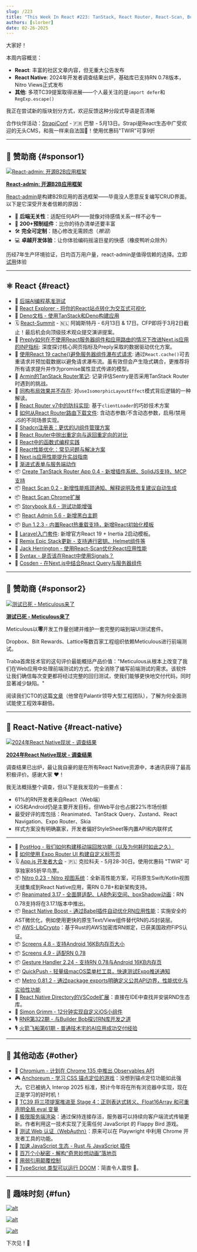```yaml
---
slug: /223
title: "This Week In React #223: TanStack, React Router, React-Scan, Bun, Next.js, INP, Storybook | State of RN, Nitro Views, Reanimated, Gesture Handler, Screens, AWS-LC, QuickPush, Metro | TC39, CSS, TypeScript, Observables..."
authors: [slorber]
date: 02-26-2025
---
```


大家好！

本周内容概览：

- **React**: 丰富的社区文章内容，但无重大公告发布
- **React Native**: 2024年开发者调查结果出炉，基础库已支持RN 0.78版本，Nitro Views正式发布
- **其他**: 多项TC39提案取得进展——个人最关注的是`import defer`和`RegExp.escape()`

我正在尝试新的版块划分方式，欢迎反馈这种分段式导语是否清晰

合作伙伴活动：[StrapiConf](https://conf.strapi.io/?utm_source=thisweekinreact) - 🇫🇷 巴黎 - 5月13日。Strapi是React生态中广受欢迎的无头CMS，和我一样来自法国🥐！使用优惠码"TWIR"可享9折

<!-- truncate -->


<Support />

---

## 💸 赞助商 {#sponsor1}

[![React-admin: 开源B2B应用框架](/emails/issues/223/marmelab.jpg)](https://marmelab.com/react-admin/?ref=TWIR)

**[React-admin: 开源B2B应用框架](https://marmelab.com/react-admin/?ref=TWIR)**

[React-admin](https://marmelab.com/react-admin/?ref=TWIR)是构建B2B应用的首选框架——毕竟没人愿意反复编写CRUD界面。以下是它深受开发者信赖的原因：

- 🔌 **后端无关性**：适配任何API——就像对待感情关系一样不必专一
- 🧩 **200+预制组件**：比你的待办清单还要丰富
- 🛠 **完全可定制**：随心修改无需顾虑（*擦泪*）
- 💻 **卓越开发体验**：让你体验编码摇滚巨星的快感（橡皮鸭听众除外）

历经7年生产环境验证，日均百万用户量，react-admin是值得信赖的选择。立即[试用](https://github.com/marmelab/react-admin?ref=TWIR)体验

---

## ⚛️ React {#react}

- 💸 [后端AI编程基准测试](https://convex.link/thisweekbench)
- 👀 [React Explorer - 将你的React站点转化为交互式可视化](https://www.react-explorer.com/)
- 📖 [Deno文档 - 使用TanStack和Deno构建应用](https://docs.deno.com/examples/tanstack_tutorial/)
- 🗓 [React-Summit](https://reactsummit.com/?utm_source=Newsletter&utm_medium=thisweekinreact) - 🇳🇱 阿姆斯特丹 - 6月13日 & 17日。CFP即将于3月2日截止！最后机会向顶级技术观众提交演讲提案。
- 📜 [Preply如何在不使用React服务器组件和应用路由的情况下改进Next.js应用的INP指标](https://medium.com/preply-engineering/how-preply-improved-inp-on-a-next-js-application-without-react-server-components-and-app-router-491713149875): 深度探讨核心网页指标及Preply采取的数据驱动优化方案。
- 📜 [使用React 19 cache()避免服务器组件瀑布式请求](https://aurorascharff.no/posts/avoiding-server-component-waterfall-fetching-with-react-19-cache/): 通过`React.cache()`可去重请求并预加载数据以避免请求瀑布流。虽有效但会产生隐式耦合，更推荐将所有请求提升并作为promise属性显式传递的模型。
- 📜 [Armin的TanStack Router笔记](https://gist.github.com/mitsuhiko/555b45f020a8d7e389516b51f6d03534): 记录评估Sentry是否采用TanStack Router时遇到的挑战。
- 📜 [同构布局效果并不存在](https://smoores.dev/post/no_such_thing_isomorphic_layout_effect/): 对`useIsomorphicLayoutEffect`模式背后逻辑的一种解读。
- 📜 [React Router v7中的防抖实现](https://programmingarehard.com/2025/02/24/debouncing-in-react-router-v7.html/): 基于`clientLoader`的巧妙技术方案
- 📜 [如何从React Router路由下载文件](https://sergiodxa.com/tutorials/download-a-file-from-a-react-router-route): 含动态参数/不含动态参数，启用/禁用JS的不同场景实现。
- 📜 [Shadcn注册表：更优的UI组件管理方案](https://ouassim.tech/notes/shadcn-registry-a-better-way-to-manage-your-ui-components/)
- 📜 [React Router中抛出重定向与返回重定向的对比](https://sergiodxa.com/articles/throwing-vs-returning-redirects-in-react-router)
- 📜 [React中的函数式编程实践](https://www.56kode.com/posts/level-up-react-functional-programming-in-react/)
- 📜 [React性能优化：常见问题与解决方案](https://blog.sentry.io/react-js-performance-guide/)
- 📜 [Next.js应用性能提升实战指南](https://tigerabrodi.blog/making-nextjs-apps-faster-a-practical-performance-guide-beyond-nextjs)
- 📜 [渐进式表单与服务端动作](https://waku.gg/blog/progressive-forms)
- 📦 [Create TanStack Router App 0.4 - 新增插件系统、SolidJS支持、MCP支持](https://github.com/TanStack/create-tsrouter-app/releases/tag/v0.4.0)
- 📦 [React Scan 0.2 - 新增性能瓶颈通知、解释说明及修复建议自动生成](https://github.com/aidenybai/react-scan/releases/tag/v0.2.0)
- 📦 [React Scan Chrome扩展](https://github.com/jantimon/chrome-react-scan-inspector)
- 📦 [Storybook 8.6 - 测试功能增强](https://github.com/storybookjs/storybook/releases/tag/v8.6.0)
- 📦 [React Admin 5.6 - 新增黑白主题](https://github.com/marmelab/react-admin/releases/tag/v5.6.0)
- 📦 [Bun 1.2.3 - 内置React热重载支持，新增React初始化模板](https://bun.sh/blog/bun-v1.2.3)
- 🔨 [Laravel入门套件](https://laravel.com/starter-kits): 新增官方React 19 + Inertia 2启动模板。
- 🔨 [Remix Epic Stack更新 - 支持通行密钥、Helmet组件等](https://github.com/epicweb-dev/epic-stack/discussions/937)
- 🎥 [Jack Herrington - 使用React-Scan优化React应用性能](https://www.youtube.com/watch?v=3EnathFYgz8)
- 🎥 [Syntax - 是否该在React中使用Signals？](https://www.youtube.com/watch?v=Diy4XRSFTiA)
- 🎥 [Cosden - 在Next.js中结合React Query与服务器组件](https://www.youtube.com/watch?v=XcUpTPbY4Wg)

<SubscribeFormEmbed placement="middle" />

---

## 💸 赞助商 {#sponsor2}

[![测试已死 - Meticulous来了](/emails/issues/217/meticulous.jpg)](https://www.meticulous.ai?utm_source=thisweekinreact&utm_campaign=feb26th)

**[测试已死 - Meticulous来了](https://www.meticulous.ai?utm_source=thisweekinreact&utm_campaign=feb26th)**

Meticulous以**零**开发工作量创建并维护一套完整的端到端UI测试套件。

Dropbox、Bilt Rewards、Lattice等数百家工程组织依赖Meticulous进行前端测试。

Traba首席技术官的这句评价最能概括产品价值："Meticulous从根本上改变了我们在Web应用中处理前端测试的方式，完全消除了编写前端测试的需求。该软件让我们确信每次变更都将经过完整的回归测试，使我们能够更快地交付代码，同时显著减少缺陷。"

阅读我们CTO的这篇[文章](https://www.meticulous.ai/blog/lessons-from-a-decade?utm_source=thisweekinreact&utm_campaign=jan15th)（他曾在Palantir领导大型工程团队），了解为何全面测试能使工程效率翻倍。

---

## 📱 React-Native {#react-native}

[![2024年React Native现状 - 调查结果](/emails/issues/223/state-of-rn.jpg)](https://results.stateofreactnative.com/)

**[2024年React Native现状 - 调查结果](https://results.stateofreactnative.com/)**

调查结果已出炉，最让我自豪的是在所有React Native资源中，本通讯获得了最高积极评价。感谢大家 ❤️！

我无法概括整个调查，但以下是我发现的一些要点：

- 61%的RN开发者来自React（Web端）
- iOS和Android仍是主要开发目标，但Web平台也占据22%市场份额
- 最受好评的库包括：Reanimated、TanStack Query、Zustand、React Navigation、Expo Router、Skia
- 样式方案没有明确赢家，开发者偏好StyleSheet等内置API和内联样式

---

- 💸 [PostHog - 我们如何构建移动端回放功能（以及为何耗时如此之久）](https://dub.link/twir-feb26)
- 📜 [如何使用 Expo Router UI 构建自定义标签页](https://expo.dev/blog/how-to-build-custom-tabs-with-expo-router-ui)
- 🗓️ [App.js 开发者大会](https://appjs.co/?utm_source=thisweekinreact) - 🇵🇱 克拉科夫 - 5月28-30日。使用优惠码 "TWIR" 可享独家85折早鸟票。
- 📦 [Nitro 0.23 - Nitro 视图系统](https://github.com/mrousavy/nitro/releases/tag/v0.23.0)：全新高性能方案，可将原生Swift/Kotlin视图无缝集成到React Native应用，需RN 0.78+和新架构支持。
- 📦 [Reanimated 3.17 - 全面屏适配、LAB色彩空间、boxShadow动画](https://github.com/software-mansion/react-native-reanimated/releases/tag/3.17.0)：RN 0.78支持将在3.17.1版本中推出。
- 📦 [React Native Boost - 通过Babel插件自动优化RN应用性能](https://github.com/kuatsu/react-native-boost)：实施安全的AST微优化，例如使用更快的原生Text/View组件替代RN的JS封装层。
- 📦 [AWS-LibCrypto](https://github.com/OP-Engineering/op-aws-lc)：基于Rust的AWS加密库RN绑定，已获美国政府FIPS认证。
- 📦 [Screens 4.8 - 支持Android 16KB内存页大小](https://github.com/software-mansion/react-native-screens/releases/tag/4.8.0)
- 📦 [Screens 4.9 - 适配RN 0.78](https://github.com/software-mansion/react-native-screens/releases/tag/4.9.0)
- 📦 [Gesture Handler 2.24 - 支持RN 0.78与Android 16KB内存页](https://github.com/software-mansion/react-native-gesture-handler/releases/tag/2.24.0)
- 📦 [QuickPush - 轻量级macOS菜单栏工具，快速测试Expo推送通知](https://github.com/betomoedano/quick-push)
- 📦 [Metro 0.81.2 - 通过package exports明确定义公共API边界，性能优化与实验性功能](https://github.com/facebook/metro/releases/tag/v0.81.2)
- 🔨 [React Native Directory的VSCode扩展](https://marketplace.visualstudio.com/items?itemName=react-native-directory.vscode-react-native-directory)：直接在IDE中查找并安装RND生态库。
- 🎥 [Simon Grimm - 12分钟实现自定义iOS小组件](https://www.youtube.com/watch?v=00VwmqqXDik)
- 🎙️ [RNR第322期 - 与Builder Bob探讨RN库开发之道](https://infinite.red/react-native-radio/rnr-322-building-react-native-libraries-with-builder-bob-6g-7gnty)
- 🎙️ [火箭飞船第61期 - 普通技术宅的AI应用成功交付经验](https://share.transistor.fm/s/fde1972f)

---

## 🔀 其他动态 {#other}

- 👀 [Chromium - 计划在 Chrome 135 中推出 Observables API](https://groups.google.com/a/chromium.org/g/blink-dev/c/stxSgTgMHog)
- 🎮 [Anchoreum - 学习 CSS 锚点定位的游戏](https://anchoreum.com/)：没想到锚点定位功能如此强大。它已被纳入 Interop 2025 标准，预计今年将在所有浏览器中实现，现在正是学习的好时机！
- 📜 [TC39 将三项提案推进至 Stage 4：正则表达式转义、Float16Array 和可重声明全局 eval 变量](https://socket.dev/blog/tc39-advances-3-proposals-to-stage-4-regexp-escaping-float16array-and-redeclarable-global-eval)
- 📜 [极限服务端渲染](https://www.scd31.com/posts/extreme-server-side-rendering)：通过保持连接存活，服务器可以持续向客户端流式传输更新。作者利用这一技术实现了无需任何 JavaScript 的 Flappy Bird 游戏。
- 📜 [测试 Web 认证（WebAuthn）](https://www.heal.dev/docs/blog/testing-webauthn)：原来可以在 Playwright 中利用 Chrome 开发者工具的功能。
- 📜 [加速 JavaScript 生态 - Rust 与 JavaScript 插件](https://marvinh.dev/blog/speeding-up-javascript-ecosystem-part-11/)
- 📜 [百万个小秘密 - 解构“奇思妙想动画”落地页](https://www.joshwcomeau.com/blog/whimsical-animations/)
- 📜 [用弱引用颠覆控制](https://jlongster.com/subverting-control-weak-refs)
- 🎥 [TypeScript 类型可以运行 DOOM](https://www.youtube.com/watch?v=0mCsluv5FXA)：简直令人震惊 🤯。

---

## 🤭 趣味时刻 {#fun}

[![alt](/emails/issues/223/meme.jpg)](https://bsky.app/profile/sebastienlorber.com/post/3lijm77wxdk2b)

[![alt](/emails/issues/223/meme2.jpg)](https://x.com/schlimmson/status/1892257891870265830)

[![alt](/emails/issues/223/meme3.jpg)](https://x.com/cramforce/status/1894781544851783754)

下次见！👋